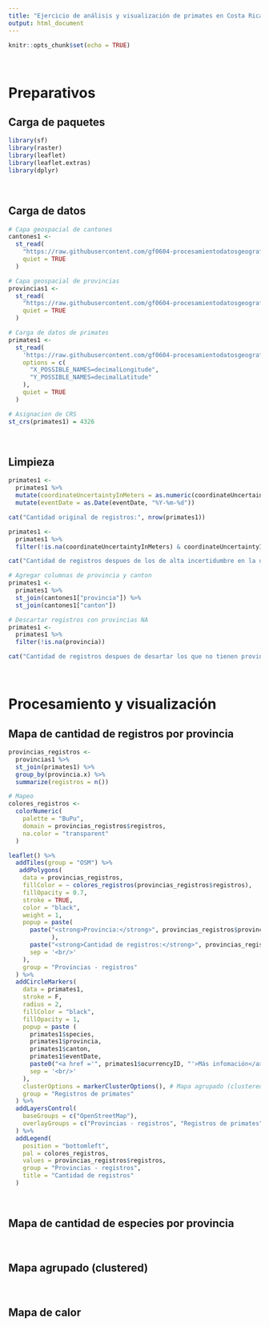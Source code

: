 ---
title: "Ejercicio de análisis y visualización de primates en Costa Rica"
output: html_document
---

```{r setup, include=FALSE}
knitr::opts_chunk$set(echo = TRUE)
```
<br/>

# Preparativos
## Carga de paquetes
```{r carga-paquetes, message=FALSE, warning=FALSE}
library(sf)
library(raster)
library(leaflet)
library(leaflet.extras)
library(dplyr)
```
<br/>

## Carga de datos 
```{r carga-datos}
# Capa geospacial de cantones
cantones1 <-
  st_read(
    "https://raw.githubusercontent.com/gf0604-procesamientodatosgeograficos/2021i-datos/main/ign/delimitacion-territorial-administrativa/cr_cantones_simp_wgs84.geojson",
    quiet = TRUE
  )

# Capa geospacial de provincias
provincias1 <-
  st_read(
    "https://raw.githubusercontent.com/gf0604-procesamientodatosgeograficos/2021i-datos/main/ign/delimitacion-territorial-administrativa/cr_provincias_simp_wgs84.geojson",
    quiet = TRUE
  )

# Carga de datos de primates
primates1 <-
  st_read(
    'https://raw.githubusercontent.com/gf0604-procesamientodatosgeograficos/2021i-datos/main/gbif/primates-cr-registros.csv',
    options = c(
      "X_POSSIBLE_NAMES=decimalLongitude",
      "Y_POSSIBLE_NAMES=decimalLatitude"
    ),
    quiet = TRUE
  )

# Asignacion de CRS
st_crs(primates1) = 4326
```
<br/>

## Limpieza
```{r cambio-tipo-datos}
primates1 <- 
  primates1 %>%
  mutate(coordinateUncertaintyInMeters = as.numeric(coordinateUncertaintyInMeters)) %>%
  mutate(eventDate = as.Date(eventDate, "%Y-%m-%d"))
```

```{r limpieza-datos}
cat("Cantidad original de registros:", nrow(primates1))

primates1 <-
  primates1 %>%
  filter(!is.na(coordinateUncertaintyInMeters) & coordinateUncertaintyInMeters <= 1000)

cat("Cantidad de registros despues de los de alta incertidumbre en la ubicacion:", nrow(primates1))

# Agregar columnas de provincia y canton
primates1 <-
  primates1 %>%
  st_join(cantones1["provincia"]) %>%
  st_join(cantones1["canton"])

# Descartar registros con provincias NA
primates1 <-
  primates1 %>%
  filter(!is.na(provincia))

cat("Cantidad de registros despues de desartar los que no tienen provincia:", nrow(primates1))
```
<br/>

# Procesamiento y visualización

## Mapa de cantidad de registros por provincia
```{r calculo-provincias-registros, message=FALSE, warning=FALSE}
provincias_registros <-
  provincias1 %>%
  st_join(primates1) %>%
  group_by(provincia.x) %>%
  summarize(registros = n())
```

```{r mapa-provincias-registros}
# Mapeo
colores_registros <-
  colorNumeric(
    palette = "BuPu",
    domain = provincias_registros$registros,
    na.color = "transparent"
  )

leaflet() %>%
  addTiles(group = "OSM") %>%
   addPolygons(
    data = provincias_registros,
    fillColor = ~ colores_registros(provincias_registros$registros),
    fillOpacity = 0.7,
    stroke = TRUE,
    color = "black",
    weight = 1,
    popup = paste(
      paste("<strong>Provincia:</strong>", provincias_registros$provincia.x
            ),
      paste("<strong>Cantidad de registros:</strong>", provincias_registros$registros),
      sep = '<br/>'
    ),
    group = "Provincias - registros"
  ) %>%
  addCircleMarkers(
    data = primates1,
    stroke = F,
    radius = 2,
    fillColor = "black",
    fillOpacity = 1,
    popup = paste (
      primates1$species,
      primates1$provincia,
      primates1$canton,
      primates1$eventDate,
      paste0("<a href ='", primates1$ocurrencyID, "'>Más infomación</a>"),
      sep = '<br/>'
    ),
    clusterOptions = markerClusterOptions(), # Mapa agrupado (clustered)
    group = "Registros de primates"
  ) %>%  
  addLayersControl(
    baseGroups = c("OpenStreetMap"),
    overlayGroups = c("Provincias - registros", "Registros de primates")
  ) %>%
  addLegend(
    position = "bottomleft",
    pal = colores_registros,
    values = provincias_registros$registros,
    group = "Provincias - registros",
    title = "Cantidad de registros"
  )
```

<br/>


## Mapa de cantidad de especies por provincia


<br/>

## Mapa agrupado (clustered)

<br/>

## Mapa de calor